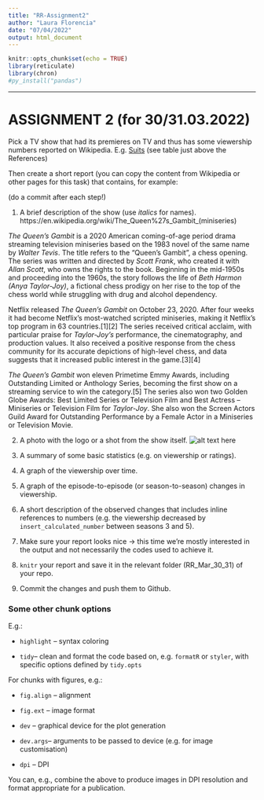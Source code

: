 ```yaml
---
title: "RR-Assignment2"
author: "Laura Florencia"
date: "07/04/2022"
output: html_document
---
```


```r
knitr::opts_chunk$set(echo = TRUE)
library(reticulate)
library(chron)
#py_install("pandas")
```

---

# ASSIGNMENT 2 (for 30/31.03.2022)

Pick a TV show that had its premieres on TV and thus has some viewership numbers reported on Wikipedia.
E.g. [Suits](https://en.wikipedia.org/wiki/List_of_Suits_episodes) (see table just above the References)

Then create a short report (you can copy the content from Wikipedia or other pages for this task) that contains, for example:

(do a commit after each step!)

1. A brief description of the show (use _italics_ for names).
https://en.wikipedia.org/wiki/The_Queen%27s_Gambit_(miniseries)

*The Queen's Gambit* is a 2020 American coming-of-age period drama streaming television miniseries based on the 1983 novel of the same name by *Walter Tevis*. The title refers to the "Queen's Gambit", a chess opening. The series was written and directed by *Scott Frank*, who created it with *Allan Scott*, who owns the rights to the book. Beginning in the mid-1950s and proceeding into the 1960s, the story follows the life of *Beth Harmon (Anya Taylor-Joy)*, a fictional chess prodigy on her rise to the top of the chess world while struggling with drug and alcohol dependency.

Netflix released *The Queen's Gambit* on October 23, 2020. After four weeks it had become Netflix's most-watched scripted miniseries, making it Netflix's top program in 63 countries.[1][2] The series received critical acclaim, with particular praise for *Taylor-Joy's* performance, the cinematography, and production values. It also received a positive response from the chess community for its accurate depictions of high-level chess, and data suggests that it increased public interest in the game.[3][4]

*The Queen's Gambit* won eleven Primetime Emmy Awards, including Outstanding Limited or Anthology Series, becoming the first show on a streaming service to win the category.[5] The series also won two Golden Globe Awards: Best Limited Series or Television Film and Best Actress – Miniseries or Television Film for *Taylor-Joy*. She also won the Screen Actors Guild Award for Outstanding Performance by a Female Actor in a Miniseries or Television Movie.

2. A photo with the logo or a shot from the show itself.
![alt text here](C:/Users/Laura Eflor/OneDrive\Documents/GitHub\RRcourse2022/RR_Mar_23_24/The_Queens_Gambit.png)

3. A summary of some basic statistics (e.g. on viewership or ratings).

4. A graph of the viewership over time.

5. A graph of the episode-to-episode (or season-to-season) changes in viewership.

6. A short description of the observed changes that includes inline references to numbers (e.g. the viewership decreased by `insert_calculated_number` between seasons 3 and 5).

7. Make sure your report looks nice -> this time we're mostly interested in the output and not necessarily the codes used to achieve it.
7. `knitr` your report and save it in the relevant folder (RR_Mar_30_31) of your repo. 
8. Commit the changes and push them to Github.

### Some other chunk options

E.g.:

- `highlight` -- syntax coloring

- `tidy`-- clean and format the code based on, e.g. `formatR` or `styler`, with specific options defined by `tidy.opts`

For chunks with figures, e.g.:

- `fig.align` -- alignment

- `fig.ext` -- image format

- `dev` -- graphical device for the plot generation

- `dev.args`-- arguments to be passed to device (e.g. for image customisation)

- `dpi` -- DPI

You can, e.g., combine the above to produce images in DPI resolution and format appropriate for a publication.

